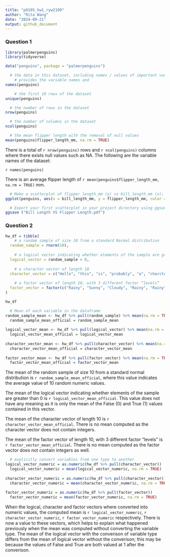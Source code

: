 ```yaml
---
title: "p8105_hw1_ryw2109"
author: "Rita Wang"
date: "2024-09-21"
output: github_document
---
```


### Question 1
```r
library(palmerpenguins)
library(tidyverse)
```

```r
data("penguins", package = "palmerpenguins")

  # the data in this dataset, including names / values of important variables
    # provides the variable names and 
names(penguins)

    # the first 10 rows of the dataset
unique(penguins)

  # the number of rows in the dataset
nrow(penguins)

  # the number of columns in the dataset
ncol(penguins)

  # the mean flipper length with the removal of null values
mean(penguins$flipper_length_mm, na.rm = TRUE)
```

There is a total of `r nrow(penguins)` rows and `r ncol(penguins)` columns where there exists null values such as NA. The following are the variable names of the dataset:

`r names(penguins)`

There is an average flipper length of `r mean(penguins$flipper_length_mm, na.rm = TRUE)` mm.

```r
  # Make a scatterplot of flipper_length_mm (y) vs bill_length_mm (x); color points using the species variable (adding color = ... inside of aes in your ggplot code should help).
ggplot(penguins, aes(x = bill_length_mm, y = flipper_length_mm, color = species)) + geom_point()

  # Export your first scatterplot in your project directory using ggsave.
ggsave ("Bill Length VS Flipper Length.pdf")
```

### Question 2
```r
hw_df = tibble(
    # a random sample of size 10 from a standard Normal distribution
  random_sample = rnorm(10),
  
    # a logical vector indicating whether elements of the sample are greater than 0
  logical_vector = random_sample > 0,
  
    # a character vector of length 10
  character_vector = c("Hello", "this", "is", "probably", "a", "charcter", "vector", "of", "length", "10"),
  
    # a factor vector of length 10, with 3 different factor “levels”
  factor_vector = factor(c("Rainy", "Sunny", "Cloudy", "Rainy", "Rainy", "Sunny", "Sunny", "Cloudy", "Cloudy", "Sunny"))
)

hw_df
```

```r
  # Mean of each variable in the dataframe
random_sample_mean <- hw_df %>% pull(random_sample) %>% mean(na.rm = TRUE)
  random_sample_mean_official = random_sample_mean
  
logical_vector_mean <- hw_df %>% pull(logical_vector) %>% mean(na.rm = TRUE)
  logical_vector_mean_official = logical_vector_mean
  
character_vector_mean <- hw_df %>% pull(character_vector) %>% mean(na.rm = TRUE)
  character_vector_mean_official = character_vector_mean
  
factor_vector_mean <- hw_df %>% pull(factor_vector) %>% mean(na.rm = TRUE)
  factor_vector_mean_official = factor_vector_mean
```

The mean of the random sample of size 10 from a standard normal distribution is `r random_sample_mean_official`, where this value indicates the average value of 10 random numeric values.

The mean of the logical vector indicating whether elements of the sample are greater than 0 is `r logical_vector_mean_official`. This value does not have any meaning as it is only the mean of the False (0) and True (1) values contained in this vector.

The mean of the character vector of length 10 is `r character_vector_mean_official`. There is no mean computed as the character vector does not contain integers.

The mean of the factor vector of length 10, with 3 different factor “levels” is `r factor_vector_mean_official`. There is no mean computed as the factor vector does not contain integers as well.

```r
  # explicitly convert variables from one type to another
logical_vector_numeric = as.numeric(hw_df %>% pull(character_vector))
  logical_vector_numeric = mean(logical_vector_numeric, na.rm = TRUE)
  
character_vector_numeric = as.numeric(hw_df %>% pull(character_vector))
  character_vector_numeric = mean(character_vector_numeric, na.rm = TRUE)
  
factor_vector_numeric = as.numeric(hw_df %>% pull(factor_vector))
  factor_vector_numeric = mean(factor_vector_numeric, na.rm = TRUE)
```

When the logical, character and factor vectors where converted into numeric values, the computed mean is `r logical_vector_numeric`, `r character_vector_numeric`, `r factor_vector_numeric` respectively. There is now a value to these vectors, which helps to explain what happened previously when the mean was computed without converting the variable type. The mean of the logical vector with the converison of variable type differs from the mean of logical vector without the converison; this may be because the values of False and True are both valued at 1 after the converison.